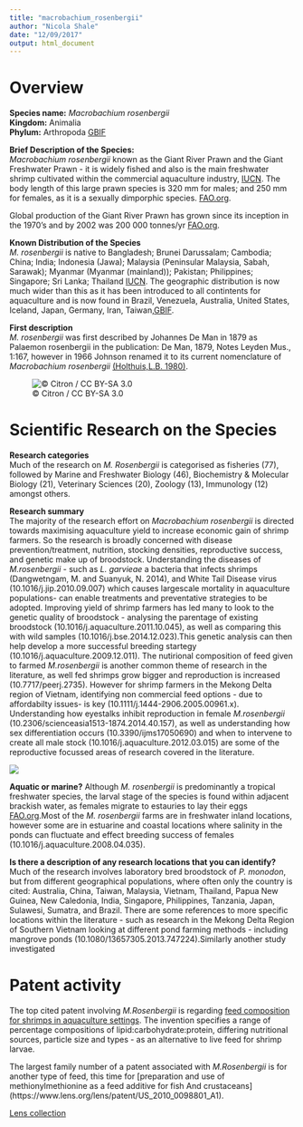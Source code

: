 ```yaml
---
title: "macrobachium_rosenbergii"
author: "Nicola Shale"
date: "12/09/2017"
output: html_document
---
```


# Overview

**Species name:** *Macrobachium rosenbergii*  
**Kingdom:** Animalia    
**Phylum:** Arthropoda [GBIF](https://www.gbif.org/species/2224546) 
  
**Brief Description of the Species:**  
*Macrobachium rosenbergii* known as the Giant River Prawn and the Giant Freshwater Prawn - it is widely fished and also is the main freshwater shrimp cultivated within the commercial aquaculture industry, [IUCN](http://www.iucnredlist.org/details/197873/0). The body length of this large prawn species is 320 mm for males; and 250 mm for females, as it is a sexually dimporphic species. [FAO.org](http://www.fao.org/fishery/culturedspecies/Macrobrachium_rosenbergii/en).

Global production of the Giant River Prawn has grown since its inception in the 1970's and by 2002 was 200 000 tonnes/yr [FAO.org](http://www.fao.org/fishery/culturedspecies/Macrobrachium_rosenbergii/en).
  
**Known Distribution of the Species**  
*M. rosenbergii* is native to Bangladesh; Brunei Darussalam; Cambodia; China; India; Indonesia (Jawa); Malaysia (Peninsular Malaysia, Sabah, Sarawak); Myanmar (Myanmar (mainland)); Pakistan; Philippines; Singapore; Sri Lanka; Thailand [IUCN](http://www.iucnredlist.org/details/197873/0). The geographic distribution is now much wider than this as it has been introduced to all contintents for aquaculture and is now found in Brazil, Venezuela, Australia, United States, Iceland, Japan, Germany, Iran, Taiwan,[GBIF](https://www.gbif.org/species/2224546).
  
**First description**  
*M. rosenbergii* was first described by Johannes De Man in 1879 as Palaemon rosenbergii in the publication: De Man, 1879, Notes Leyden Mus., 1:167, however in 1966 Johnson renamed it to its current nomenclature of *Macrobachium rosenbergii* [(Holthuis,L.B. 1980)](http://www.fao.org/fi/oldsite/eims_search/advanced_s_result.asp?JOB_NO=AC477).

![© Citron / CC BY-SA 3.0](/Users/NicolaShale/Documents/GitHub/asean_marine/Nicky's summaries/images/Macrobrachium_rosenbergii.jpg)
  
# Scientific Research on the Species  
  
**Research categories**  
Much of the research on *M. Rosenbergii* is categorised as fisheries (77), followed by Marine and Freshwater Biology (46), Biochemistry & Molecular Biology (21), Veterinary Sciences (20), Zoology (13), Immunology (12) amongst others.
  
**Research summary**  
The majority of the research effort on *Macrobachium rosenbergii* is directed towards maximising aquaculture yield to increase economic gain of shrimp farmers. So the research is broadly concerned with disease prevention/treatment, nutrition, stocking densities, reproductive success, and genetic make up of broodstock. Understanding the diseases of *M.rosenbergii* - such as *L. garvieae* a bacteria that infects shrimps (Dangwetngam, M. and Suanyuk, N. 2014), and White Tail Disease virus (10.1016/j.jip.2010.09.007) which causes largescale mortality in aquaculture populations- can enable treatments and preventative strategies to be adopted. Improving yield of shrimp farmers has led many to look to the genetic quality of broodstock - analysing the parentage of existing broodstock (10.1016/j.aquaculture.2011.10.045), as well as comparing this with wild samples (10.1016/j.bse.2014.12.023).This genetic analysis can then help develop a more successful breeding startegy (10.1016/j.aquaculture.2009.12.011). 
The nutirional composition of feed given to farmed *M.rosenbergii* is another common theme of research in the literature, as well fed shrimps grow bigger and reproduction is increased (10.7717/peerj.2735). However for shrimp farmers in the Mekong Delta region of Vietnam, identifying non commercial feed options - due to affordabilty issues- is key (10.1111/j.1444-2906.2005.00961.x). Understanding how eyestalks inhibit reproduction in female *M.rosenbergii* (10.2306/scienceasia1513-1874.2014.40.157), as well as understanding how sex differentiation occurs (10.3390/ijms17050690) and when to intervene to create all male stock (10.1016/j.aquaculture.2012.03.015) are some of the reproductive focussed areas of research covered in the literature.

![](/Users/NicolaShale/Documents/GitHub/asean_marine/Nicky's summaries/images/Publication trend for Macrobachium rosenbergii.png)

  
**Aquatic or marine?** 
Although *M. rosenbergii* is predominantly a tropical freshwater species, the larval stage of the species is found within adjacent brackish water, as females migrate to estauries to lay their eggs [FAO.org](http://www.fao.org/fishery/culturedspecies/Macrobrachium_rosenbergii/en).Most of the *M. rosenbergii* farms are in freshwater inland locations, however some are in estuarine and coastal locations where salinity in the ponds can fluctuate and effect breeding success of females (10.1016/j.aquaculture.2008.04.035).
  
**Is there a description of any research locations that you can identify?**  
Much of the research involves laboratory bred broodstock of *P. monodon*, but from different geographical populations, where often only the country is cited: Australia, China, Taiwan, Malaysia, Vietnam, Thailand, Papua New Guinea, New Caledonia, India, Singapore, Philippines, Tanzania, Japan, Sulawesi, Sumatra, and Brazil. There are some references to more specific locations within the literature - such as research in the Mekong Delta Region of Southern Vietnam looking at different pond farming methods - including mangrove ponds (10.1080/13657305.2013.747224).Similarly another study investigated 
  
# Patent activity
  
The top cited patent involving *M.Rosenbergii* is regarding [feed composition for shrimps in aquaculture settings](https://www.lens.org/lens/patent/WO_2008_084074_A2). The invention specifies a range of percentage compositions of lipid:carbohydrate:protein, differing nutritional sources, particle size and types - as an alternative to live feed for shrimp larvae. 

The largest family number of a patent associated with *M.Rosenbergii* is for another type of feed, this time for [preparation and use of methionylmethionine as a feed additive for fish And crustaceans] (https://www.lens.org/lens/patent/US_2010_0098801_A1).

[Lens collection](https://www.lens.org/lens/collection/24802)
